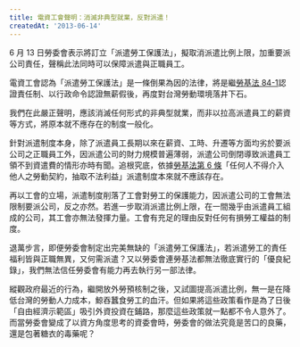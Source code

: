 ```yaml
---
title: 電資工會聲明：消滅非典型就業，反對派遣！
createdAt: '2013-06-14'
---
```


6 月 13 日勞委會表示將訂立「派遣勞工保護法」，擬取消派遣比例上限，加重要派公司責任，聲稱此法同時可以保障派遣與正職員工。

電資工會認為「派遣勞工保護法」是一條倒果為因的法律，將是繼[勞基法 84-1](https://law.moj.gov.tw/LawClass/LawSingle.aspx?pcode=N0030001&flno=84-1)認證責任制、以行政命令認證無薪假後，再度對台灣勞動環境落井下石。

我們在此嚴正聲明，應該消滅任何形式的非典型就業，而非以拉高派遣員工的薪資等方式，將原本就不應存在的制度一般化。

針對派遣制度本身，除了派遣員工長期以來在薪資、工時、升遷等方面均劣於要派公司之正職員工外，因派遣公司的財力規模普遍薄弱，派遣公司倒閉導致派遣員工領不到資遣費的情形亦時有聞。追根究底，依據[勞基法第 6 條](https://law.moj.gov.tw/LawClass/LawSingle.aspx?pcode=N0030001&flno=6)「任何人不得介入他人之勞動契約，抽取不法利益」派遣制度本來就不應該存在。

再以工會的立場，派遣制度削落了工會對勞工的保護能力，因派遣公司的工會無法限制要派公司，反之亦然。若進一步取消派遣比例上限，在一間幾乎由派遣員工組成的公司，其工會亦無法發揮力量。工會有充足的理由反對任何有損勞工權益的制度。

退萬步言，即便勞委會制定出完美無缺的「派遣勞工保護法」，若派遣勞工的責任福利皆與正職無異，又何需派遣？又以勞委會連勞基法都無法徹底實行的「優良紀錄」，我們無法信任勞委會有能力再去執行另一部法律。

縱觀政府最近的行為，繼開放外勞預核制之後，又試圖提高派遣比例，無一是在降低台灣的勞動人力成本，鯨吞蠶食勞工的血汗。但如果將這些政策看作是為了日後 「自由經濟示範區」吸引外資投資在鋪路，那麼這些政策就一點都不令人意外了。而當勞委會變成了以資方角度思考的資委會時，勞委會的做法究竟是苦口的良藥， 還是包著糖衣的毒藥呢？

